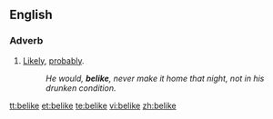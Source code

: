 ==English==
===Adverb===
{{en-adv|-}}

#{{archaic|or|dialectal|Northern England}} [[likely|Likely]], [[probably]].
#:''He would, '''belike''', never make it home that night, not in his drunken condition.''

[[tt:belike]]
[[et:belike]]
[[te:belike]]
[[vi:belike]]
[[zh:belike]]